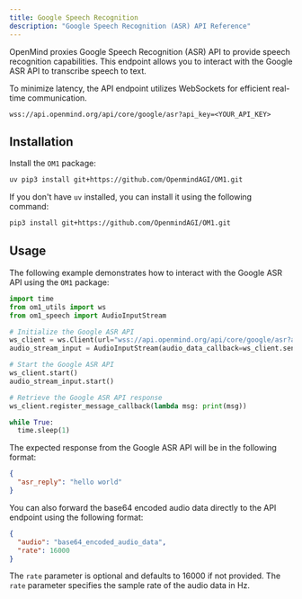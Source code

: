 ```yaml
---
title: Google Speech Recognition
description: "Google Speech Recognition (ASR) API Reference"
---
```


OpenMind proxies Google Speech Recognition (ASR) API to provide speech recognition capabilities. This endpoint allows you to interact with the Google ASR API to transcribe speech to text.

To minimize latency, the API endpoint utilizes WebSockets for efficient real-time communication.

```
wss://api.openmind.org/api/core/google/asr?api_key=<YOUR_API_KEY>
```

## Installation

Install the `OM1` package:

```bash install OM1
uv pip3 install git+https://github.com/OpenmindAGI/OM1.git
```

If you don't have `uv` installed, you can install it using the following command:

```bash install OM1
pip3 install git+https://github.com/OpenmindAGI/OM1.git
```

## Usage

The following example demonstrates how to interact with the Google ASR API using the `OM1` package:

```python usage
import time
from om1_utils import ws
from om1_speech import AudioInputStream

# Initialize the Google ASR API
ws_client = ws.Client(url="wss://api.openmind.org/api/core/google/asr?api_key=<YOUR_API_KEY>")
audio_stream_input = AudioInputStream(audio_data_callback=ws_client.send_message)

# Start the Google ASR API
ws_client.start()
audio_stream_input.start()

# Retrieve the Google ASR API response
ws_client.register_message_callback(lambda msg: print(msg))

while True:
  time.sleep(1)
```

The expected response from the Google ASR API will be in the following format:

```json response
{
  "asr_reply": "hello world"
}
```

You can also forward the base64 encoded audio data directly to the API endpoint using the following format:

```json request
{
  "audio": "base64_encoded_audio_data",
  "rate": 16000
}
```

<Tip>The `rate` parameter is optional and defaults to 16000 if not provided. The `rate` parameter specifies the sample rate of the audio data in Hz.</Tip>
